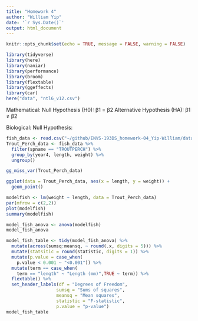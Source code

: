 ```yaml
---
title: "Homework 4"
author: "William Yip"
date: '`r Sys.Date()`'
output: html_document
---
```


```r
knitr::opts_chunk$set(echo = TRUE, message = FALSE, warning = FALSE)
```

```r
library(tidyverse)
library(here)
library(naniar)
library(performance)
library(broom)
library(flextable)
library(ggeffects)
library(car)
here("data", "ntl6_v12.csv")

```

Mathematical:
Null Hypothesis (H0): β1 = β2
Alternative Hypothesis (HA): β1 ≠ β2

Biological:
Null Hypothesis: 

```r
fish_data <- read.csv("~/github/ENVS-193DS_homework-04_Yip-William/data/ntl6_v12.csv")
Trout_Perch_data <- fish_data %>%
  filter(spname == "TROUTPERCH") %>%
  group_by(year4, length, weight) %>%
  ungroup()
```

```r
gg_miss_var(Trout_Perch_data)
```

```r
ggplot(data = Trout_Perch_data, aes(x = length, y = weight)) +
  geom_point()
```

```r
modelfish <- lm(weight ~ length, data = Trout_Perch_data)
par(mfrow = c(2,2))
plot(modelfish)
summary(modelfish)
```

```r
model_fish_anova <- anova(modelfish)
model_fish_anova

```

```r
model_fish_table <- tidy(model_fish_anova) %>%
  mutate(across(sumsq:meansq, ~ round(.x, digits = 5))) %>%
  mutate(statsitic = round(statistic, digits = 1)) %>%
  mutate(p.value = case_when(
    p.value < 0.001 ~ "<0.001")) %>%
  mutate(term == case_when(
    term == "length" ~ "Length (mm)",TRUE ~ term)) %>%
  flextable() %>%
  set_header_labels(df = "Degrees of Freedom",
                   sumsq = "Sums of squares",
                   meansq = "Mean squares",
                   statistic = "F-statistic",
                   p.value = "p-value")
model_fish_table
  
```

